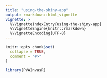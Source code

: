 ```yaml
---
title: "using-the-shiny-app"
output: rmarkdown::html_vignette
vignette: >
  %\VignetteIndexEntry{using-the-shiny-app}
  %\VignetteEngine{knitr::rmarkdown}
  %\VignetteEncoding{UTF-8}
---
```


```r
knitr::opts_chunk$set(
  collapse = TRUE,
  comment = "#>"
)
```

```r
library(PVAInvasR)
```

